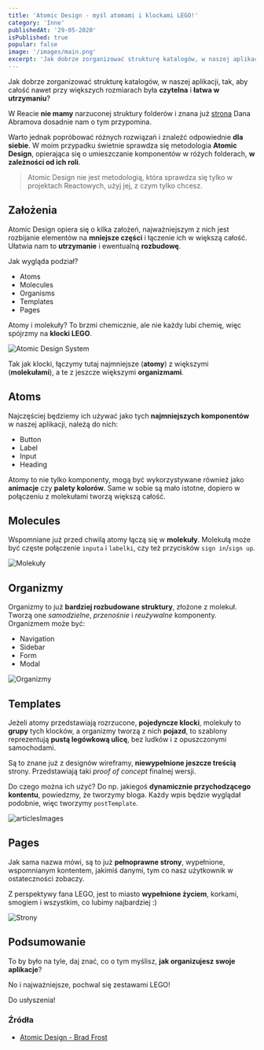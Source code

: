 ```yaml
---
title: 'Atomic Design - myśl atomami i klockami LEGO!'
category: 'Inne'
publishedAt: '29-05-2020'
isPublished: true
popular: false
image: '/images/main.png'
excerpt: 'Jak dobrze zorganizować strukturę katalogów, w naszej aplikacji, tak, aby całość nawet przy większych rozmiarach była czytelna i łatwa w utrzymaniu? Atomic Design na ratunek!'
---
```


Jak dobrze zorganizować strukturę katalogów, w naszej aplikacji, tak, aby całość nawet przy większych rozmiarach była **czytelna** i **łatwa w utrzymaniu**?

W Reacie **nie mamy** narzuconej struktury folderów i znana już [strona](http://react-file-structure.surge.sh/) Dana Abramova dosadnie nam o tym przypomina.

Warto jednak popróbować różnych rozwiązań i znaleźć odpowiednie **dla siebie**. W moim przypadku świetnie sprawdza się metodologia **Atomic Design**, opierająca się o umieszczanie komponentów w różych folderach, **w zależności od ich roli**.

> Atomic Design nie jest metodologią, która sprawdza się tylko w projektach Reactowych, użyj jej, z czym tylko chcesz.

## Założenia

Atomic Design opiera się o kilka założeń, najważniejszym z nich jest rozbijanie elementów na **mniejsze części** i łączenie ich w większą całość. Ułatwia nam to **utrzymanie** i ewentualną **rozbudowę**.

Jak wygląda podział?

- Atoms
- Molecules
- Organisms
- Templates
- Pages

Atomy i molekuły? To brzmi chemicznie, ale nie każdy lubi chemię, więc spójrzmy na **klocki LEGO**.

<Image src="/images/atomic-design/atomic.png" alt="Atomic Design System" />

Tak jak klocki, łączymy tutaj najmniejsze (**atomy**) z większymi (**molekułami**), a te z jeszcze większymi **organizmami**.

## Atoms

Najczęściej będziemy ich używać jako tych **najmniejszych komponentów** w naszej aplikacji, należą do nich:

- Button
- Label
- Input
- Heading

Atomy to nie tylko komponenty, mogą być wykorzystywane również jako **animacje** czy **palety kolorów**.
Same w sobie są mało istotne, dopiero w połączeniu z molekułami tworzą większą całość.

## Molecules

Wspomniane już przed chwilą atomy łączą się w **molekuły**. Molekułą może być częste połączenie `inputa` i `labelki`, czy też przycisków `sign in`/`sign up`.

<Image src="/images/atomic-design/molecules.png" alt="Molekuły" />

## Organizmy

Organizmy to już **bardziej rozbudowane struktury**, złożone z molekuł. Tworzą one _samodzielne_, _przenośnie_ i _reużywalne_ komponenty. Organizmem może być:

- Navigation
- Sidebar
- Form
- Modal

<Image src="/images/atomic-design/organisms.png" alt="Organizmy" />

## Templates

Jeżeli atomy przedstawiają rozrzucone, **pojedyncze klocki**, molekuły to **grupy** tych klocków, a organizmy tworzą z nich **pojazd**, to szablony reprezentują **pustą legówkową ulicę**, bez ludków i z opuszczonymi samochodami.

Są to znane już z designów wireframy, **niewypełnione jeszcze treścią** strony. Przedstawiają taki _proof of concept_ finalnej wersji.

Do czego można ich użyć? Do np. jakiegoś **dynamicznie przychodzącego kontentu**, powiedzmy, że tworzymy bloga.
Każdy wpis będzie wyglądał podobnie, więc tworzymy `postTemplate`.

<Image src="/images/atomic-design/templates.jpg" alt="articlesImages" />

## Pages

Jak sama nazwa mówi, są to już **pełnoprawne strony**, wypełnione, wspomnianym kontentem, jakimiś danymi, tym co nasz użytkownik w ostateczności zobaczy.

Z perspektywy fana LEGO, jest to miasto **wypełnione życiem**, korkami, smogiem i wszystkim, co lubimy najbardziej :)

<Image src="/images/atomic-design/pages.jpg" alt="Strony" />

## Podsumowanie

To by było na tyle, daj znać, co o tym myślisz, **jak organizujesz swoje aplikacje**?

No i najważniejsze, pochwal się zestawami LEGO!

Do usłyszenia!

### Źródła

- [Atomic Design - Brad Frost](https://bradfrost.com/blog/post/atomic-web-design/)
